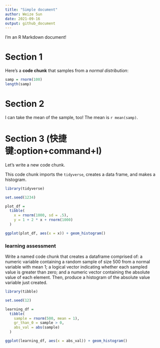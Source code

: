 ```yaml
---
title: "Simple document"
author: Weize Sun
date: 2021-09-16
output: github_document
---
```


I'm an R Markdown document! 

# Section 1

Here's a **code chunk** that samples from 
a _normal distribution_:

```r
samp = rnorm(100)
length(samp)
```

# Section 2

I can take the mean of the sample, too!
The mean is `r mean(samp)`.


# Section 3 (快捷键:option+command+I)

Let's write a new code chunk.

This code chunk imports the `tidyverse`, creates a data frame, and makes a histogram.

```r
library(tidyverse)

set.seed(1234)

plot_df = 
  tibble(
    x = rnorm(1000, sd = .5),
    y = 1 + 2 * x + rnorm(1000)
  )

ggplot(plot_df, aes(x = x)) + geom_histogram()
```

### learning assessment

Write a named code chunk that creates a dataframe comprised of: a numeric variable containing a random sample of size 500 from a normal variable with mean 1; a logical vector indicating whether each sampled value is greater than zero; and a numeric vector containing the absolute value of each element. Then, produce a histogram of the absolute value variable just created. 

```r
library(tibble)

set.seed(12)

learning_df = 
  tibble(
    sample = rnorm(500, mean = 1),
    gr_than_0 = sample > 0,
    abs_val = abs(sample)
  )

ggplot(learning_df, aes(x = abs_val)) + geom_histogram()
```


